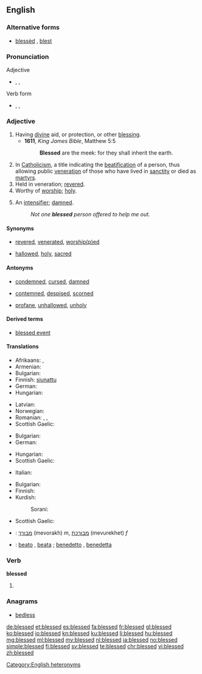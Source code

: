 ==English==

===Alternative forms===
* [[blessèd]] {{qualifier|poetic}}, [[blest]] {{qualifier|archaic}}

===Pronunciation===
; Adjective
* {{enPR|blĕst|blĕsʹĭd}}, {{IPA|/blɛst/|/ˈblɛs.ɨd/}}, {{X-SAMPA|/blEst/|/"blEs.Id/}}
; Verb form
* {{enPR|blĕst}}, {{IPA|/blɛst/}}, {{X-SAMPA|/blEst/}}

===Adjective===
{{en-adj}}

# Having [[divine]] aid, or protection, or other [[blessing]].
#* '''1611''', ''King James Bible'', Matthew 5:5
#*: '''Blessed''' are the meek: for they shall inherit the earth.
# In [[Catholicism]], a title indicating the [[beatification]] of a person, thus allowing public [[veneration]] of those who have lived in [[sanctity]] or died as [[martyr]]s.
# Held in veneration; [[revere|revered]].
# Worthy of [[worship]]; [[holy]].
# {{context|informal|lang=en}} An [[intensifier]]; [[damned]].
#: ''Not one '''blessed''' person offered to help me out.''

====Synonyms====
* {{sense|revered}} [[revered]], [[venerate]]d, [[worship|worship(p)ed]]
* {{sense|holy}} [[hallowed]], [[holy]], [[sacred]]

====Antonyms====
* {{sense|having divine aid, or protection, or other blessing}} [[condemned]], [[cursed]], [[damned]]
* {{sense|revered}} [[contemn]]ed, [[despise]]d, [[scorn]]ed
* {{sense|holy}} [[profane]], [[unhallowed]], [[unholy]]

====Derived terms====
* [[blessed event]]

====Translations====
{{trans-top|having divine aid, or protection, or other blessing}}
* Afrikaans: {{t|af|geseënd}}, {{t|af|welgeluksalig}}
* Armenian: {{t|hy|օրհնյալ|sc=Armn}}
* Bulgarian: {{t+|bg|благословен}}
* Finnish: [[siunattu]]
* German: {{t|de|gesegnet}}
* Hungarian: {{t+|hu|áldott}}
{{trans-mid}}
* Latvian: {{t|lv|svētīts}}
* Norwegian: {{t|no|velsignet}}
* Romanian: {{t+|ro|binecuvântat|m|n}}, {{t+|ro|blagoslovit|m|n}}, {{t|ro|binecuvântată|f}}
* Scottish Gaelic: {{t|gd|naomh}}
{{trans-bottom}}

{{trans-top|In Catholicism, a title indicating the beatification of a person}}
* Bulgarian: {{t+|bg|блажен}}
* German: {{t+|de|selig}}
{{trans-mid}}
* Hungarian: {{t+|hu|boldog}}
* Scottish Gaelic: {{t|gd|naomh}}
{{trans-bottom}}

{{trans-top|held in veneration; revered}}
* Italian: {{t+|it|benedetta|f}}
{{trans-mid}}
{{trans-bottom}}

{{trans-top|worthy of worship; holy}}
* Bulgarian: {{t+|bg|свещен}}
* Finnish: {{t+|fi|pyhä}}
* Kurdish:
*: Sorani: {{t|ku|پیرۆز}}
{{trans-mid}}
* Scottish Gaelic: {{t|gd|naomh}}
{{trans-bottom}}

{{checktrans-top}}
* {{ttbc|he}}: [[מבורך]] (mevorakh) ''m'', [[מבורכת]] (mevurekhet) ''f''
{{trans-mid}}
* {{ttbc|it}}: [[beato]] {{g|m}}, [[beata]] {{g|f}}; [[benedetto]] {{g|m}}, [[benedetta]] {{g|f}}
{{trans-bottom}}

===Verb===
'''blessed'''

# {{en-past of|bless}}

<!--Antonyms, etc, belong at the infinitive only

====Antonyms====
* [[cursed]]
* [[condemned]]
-->

===Anagrams===
* [[bedless#English|bedless]]

[[Category:English heteronyms]]

[[de:blessed]]
[[et:blessed]]
[[es:blessed]]
[[fa:blessed]]
[[fr:blessed]]
[[gl:blessed]]
[[ko:blessed]]
[[io:blessed]]
[[kn:blessed]]
[[ku:blessed]]
[[li:blessed]]
[[hu:blessed]]
[[mg:blessed]]
[[ml:blessed]]
[[my:blessed]]
[[nl:blessed]]
[[ja:blessed]]
[[no:blessed]]
[[simple:blessed]]
[[fi:blessed]]
[[sv:blessed]]
[[te:blessed]]
[[chr:blessed]]
[[vi:blessed]]
[[zh:blessed]]